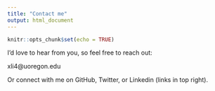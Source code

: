 ```yaml
---
title: "Contact me"
output: html_document
---
```


```r
knitr::opts_chunk$set(echo = TRUE)
```

I’d love to hear from you, so feel free to reach out:

xli4@uoregon.edu

Or connect with me on GitHub, Twitter, or Linkedin (links in top right).